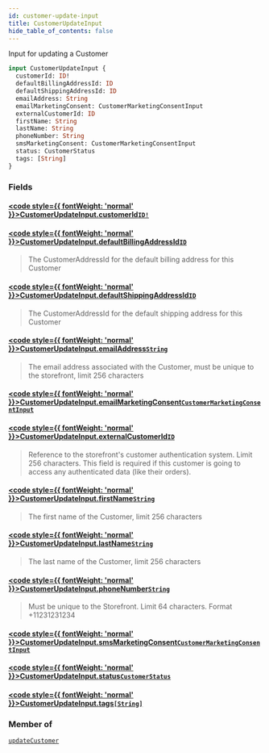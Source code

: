 ```yaml
---
id: customer-update-input
title: CustomerUpdateInput
hide_table_of_contents: false
---
```








Input for updating a Customer

```graphql
input CustomerUpdateInput {
  customerId: ID!
  defaultBillingAddressId: ID
  defaultShippingAddressId: ID
  emailAddress: String
  emailMarketingConsent: CustomerMarketingConsentInput
  externalCustomerId: ID
  firstName: String
  lastName: String
  phoneNumber: String
  smsMarketingConsent: CustomerMarketingConsentInput
  status: CustomerStatus
  tags: [String]
}
```


### Fields

#### [<code style={{ fontWeight: 'normal' }}>CustomerUpdateInput.<b>customerId</b></code>](#)<Bullet />[`ID!`](/demand/api/graphql-admin/reference/scalars/id) <Badge class="secondary" text="non-null"/> <Badge class="secondary" text="scalar"/>
> 
> 

#### [<code style={{ fontWeight: 'normal' }}>CustomerUpdateInput.<b>defaultBillingAddressId</b></code>](#)<Bullet />[`ID`](/demand/api/graphql-admin/reference/scalars/id) <Badge class="secondary" text="scalar"/>
> The CustomerAddressId for the default billing address for this Customer
> 

#### [<code style={{ fontWeight: 'normal' }}>CustomerUpdateInput.<b>defaultShippingAddressId</b></code>](#)<Bullet />[`ID`](/demand/api/graphql-admin/reference/scalars/id) <Badge class="secondary" text="scalar"/>
> The CustomerAddressId for the default shipping address for this Customer
> 

#### [<code style={{ fontWeight: 'normal' }}>CustomerUpdateInput.<b>emailAddress</b></code>](#)<Bullet />[`String`](/demand/api/graphql-admin/reference/scalars/string) <Badge class="secondary" text="scalar"/>
> The email address associated with the Customer, must be unique to the storefront, limit 256 characters
> 

#### [<code style={{ fontWeight: 'normal' }}>CustomerUpdateInput.<b>emailMarketingConsent</b></code>](#)<Bullet />[`CustomerMarketingConsentInput`](/demand/api/graphql-admin/reference/inputs/customer-marketing-consent-input) <Badge class="secondary" text="input"/>
> 
> 

#### [<code style={{ fontWeight: 'normal' }}>CustomerUpdateInput.<b>externalCustomerId</b></code>](#)<Bullet />[`ID`](/demand/api/graphql-admin/reference/scalars/id) <Badge class="secondary" text="scalar"/>
> Reference to the storefront's customer authentication system. Limit 256 characters.
This field is required if this customer is going to access any authenticated data (like their orders).
> 

#### [<code style={{ fontWeight: 'normal' }}>CustomerUpdateInput.<b>firstName</b></code>](#)<Bullet />[`String`](/demand/api/graphql-admin/reference/scalars/string) <Badge class="secondary" text="scalar"/>
> The first name of the Customer, limit 256 characters
> 

#### [<code style={{ fontWeight: 'normal' }}>CustomerUpdateInput.<b>lastName</b></code>](#)<Bullet />[`String`](/demand/api/graphql-admin/reference/scalars/string) <Badge class="secondary" text="scalar"/>
> The last name of the Customer, limit 256 characters
> 

#### [<code style={{ fontWeight: 'normal' }}>CustomerUpdateInput.<b>phoneNumber</b></code>](#)<Bullet />[`String`](/demand/api/graphql-admin/reference/scalars/string) <Badge class="secondary" text="scalar"/>
> Must be unique to the Storefront. Limit 64 characters. Format +11231231234
> 

#### [<code style={{ fontWeight: 'normal' }}>CustomerUpdateInput.<b>smsMarketingConsent</b></code>](#)<Bullet />[`CustomerMarketingConsentInput`](/demand/api/graphql-admin/reference/inputs/customer-marketing-consent-input) <Badge class="secondary" text="input"/>
> 
> 

#### [<code style={{ fontWeight: 'normal' }}>CustomerUpdateInput.<b>status</b></code>](#)<Bullet />[`CustomerStatus`](/demand/api/graphql-admin/reference/enums/customer-status) <Badge class="secondary" text="enum"/>
> 
> 

#### [<code style={{ fontWeight: 'normal' }}>CustomerUpdateInput.<b>tags</b></code>](#)<Bullet />[`[String]`](/demand/api/graphql-admin/reference/scalars/string) <Badge class="secondary" text="list"/> <Badge class="secondary" text="scalar"/>
> 
> 



### Member of

[`updateCustomer`](/demand/api/graphql-admin/reference/mutations/update-customer)  <Badge class="secondary" text="mutation"/>



